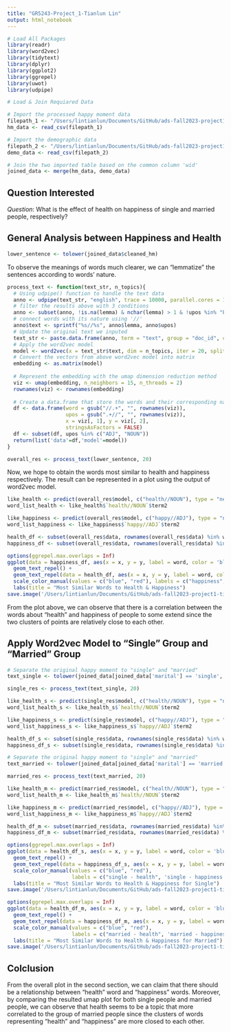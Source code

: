 ```yaml
---
title: "GR5243-Project_1-Tianlun Lin"
output: html_notebook
---
```


```r
# Load All Packages
library(readr)
library(word2vec)
library(tidytext)
library(dplyr)
library(ggplot2)
library(ggrepel)
library(uwot)
library(udpipe)
```

```r
# Load & Join Requiared Data

# Import the processed happy moment data
filepath_1 <- "/Users/lintianlun/Documents/GitHub/ads-fall2023-project1-tianlunlin/output/processed_moments.csv"
hm_data <- read_csv(filepath_1)

# Import the demographic data
filepath_2 <- "/Users/lintianlun/Documents/GitHub/ads-fall2023-project1-tianlunlin/data/demographic.csv"
demo_data <- read_csv(filepath_2)
```

```r
# Join the two imported table based on the common column 'wid'
joined_data <- merge(hm_data, demo_data)
```

## Question Interested
*Question*: What is the effect of health on happiness of single and married people, respectively?

## General Analysis between Happiness and Health
```r
lower_sentence <- tolower(joined_data$cleaned_hm)
```

To observe the meanings of words much clearer, we can "lemmatize" the sentences according to words' nature.
```r
process_text <- function(text_str, n_topics){
  # Using udpipe() function to handle the text data
  anno <- udpipe(text_str, "english", trace = 10000, parallel.cores = 1)
  # filter the results above with 3 conditions
  anno <- subset(anno, !is.na(lemma) & nchar(lemma) > 1 & !upos %in% "PUNCT")
  # connect words with its nature using '//'
  anno$text <- sprintf("%s//%s", anno$lemma, anno$upos)
  # Update the original text we inputed
  text_str <- paste.data.frame(anno, term = "text", group = "doc_id", collapse = " ")
  # Apply the word2vec model
  model <- word2vec(x = text_str$text, dim = n_topics, iter = 20, split = c(" ", ".\n?!"))
  # Convert the vectors from above word2vec model into matrix
  embedding <- as.matrix(model)
  
  # Represent the embedding with the umap dimension reduction method
  viz <- umap(embedding, n_neighbors = 15, n_threads = 2)
  rownames(viz) <- rownames(embedding)
  
  # Create a data.frame that store the words and their corresponding nature
  df <- data.frame(word = gsub("//.+", "", rownames(viz)),
                   upos = gsub(".+//", "", rownames(viz)),
                   x = viz[, 1], y = viz[, 2],
                   stringsAsFactors = FALSE)
  df <- subset(df, upos %in% c("ADJ", "NOUN"))
  return(list('data'=df,'model'=model))
}

overall_res <- process_text(lower_sentence, 20)
```

Now, we hope to obtain the words most similar to health and happiness respectively. The result can be represented in a plot using the output of word2vec model.
```r
like_health <- predict(overall_res$model, c("health//NOUN"), type = "nearest", top_n = 20)
word_list_health <- like_health$`health//NOUN`$term2

like_happiness <- predict(overall_res$model, c("happy//ADJ"), type = "nearest", top_n = 50)
word_list_happiness <- like_happiness$`happy//ADJ`$term2
```

```r
health_df <- subset(overall_res$data, rownames(overall_res$data) %in% word_list_health)
happiness_df <- subset(overall_res$data, rownames(overall_res$data) %in% word_list_happiness)
```

```r
options(ggrepel.max.overlaps = Inf) 
ggplot(data = happiness_df, aes(x = x, y = y, label = word, color = 'blue')) +
  geom_text_repel() + 
  geom_text_repel(data = health_df, aes(x = x, y = y, label = word, color = 'red')) + 
  scale_color_manual(values = c("blue", "red"), labels = c("happiness", 'health')) + 
  labs(title = "Most Similar Words to Health & Happiness")
save.image('/Users/lintianlun/Documents/GitHub/ads-fall2023-project1-tianlunlin/figs/generel_word2vec.png')
```
From the plot above, we can observe that there is a correlation between the words about "health" and happiness of people to some extend since the two clusters of points are relatively close to each other.


## Apply Word2vec Model to "Single" Group and "Married" Group
```r
# Separate the original happy moment to "single" and "married"
text_single <- tolower(joined_data[joined_data['marital'] == 'single', ]$cleaned_hm)

single_res <- process_text(text_single, 20)

like_health_s <- predict(single_res$model, c("health//NOUN"), type = "nearest", top_n = 20)
word_list_health_s <- like_health_s$`health//NOUN`$term2

like_happiness_s <- predict(single_res$model, c("happy//ADJ"), type = "nearest", top_n = 50)
word_list_happiness_s <- like_happiness_s$`happy//ADJ`$term2

health_df_s <- subset(single_res$data, rownames(single_res$data) %in% word_list_health_s)
happiness_df_s <- subset(single_res$data, rownames(single_res$data) %in% word_list_happiness_s)
```

```r
# Separate the original happy moment to "single" and "married"
text_married <- tolower(joined_data[joined_data['marital'] == 'married', ]$cleaned_hm)

married_res <- process_text(text_married, 20)

like_health_m <- predict(married_res$model, c("health//NOUN"), type = "nearest", top_n = 20)
word_list_health_m <- like_health_m$`health//NOUN`$term2

like_happiness_m <- predict(married_res$model, c("happy//ADJ"), type = "nearest", top_n = 50)
word_list_happiness_m <- like_happiness_m$`happy//ADJ`$term2

health_df_m <- subset(married_res$data, rownames(married_res$data) %in% word_list_health_m)
happiness_df_m <- subset(married_res$data, rownames(married_res$data) %in% word_list_happiness_m)
```

```r
options(ggrepel.max.overlaps = Inf) 
ggplot(data = health_df_s, aes(x = x, y = y, label = word, color = 'blue')) +
  geom_text_repel() + 
  geom_text_repel(data = happiness_df_s, aes(x = x, y = y, label = word, color = 'red')) +
  scale_color_manual(values = c("blue", "red"),
                     labels = c("single - health", 'single - happiness')) + 
  labs(title = "Most Similar Words to Health & Happiness for Single")
save.image('/Users/lintianlun/Documents/GitHub/ads-fall2023-project1-tianlunlin/figs/Single_result.png')
```

```r
options(ggrepel.max.overlaps = Inf) 
ggplot(data = health_df_m, aes(x = x, y = y, label = word, color = 'blue')) +
  geom_text_repel() + 
  geom_text_repel(data = happiness_df_m, aes(x = x, y = y, label = word, color = 'red')) +
  scale_color_manual(values = c("blue", "red"),
                     labels = c("married - health", 'married - happiness')) + 
  labs(title = "Most Similar Words to Health & Happiness for Married")
save.image('/Users/lintianlun/Documents/GitHub/ads-fall2023-project1-tianlunlin/figs/Married_result.png')
```

## Colclusion
From the overall plot in the second section, we can claim that there should be a relationship between "health" word and "happiness" words. Moreover, by comparing the resulted umap plot for both single people and married people, we can observe that health seems to be a topic that more correlated to the group of married people since the clusters of words representing "health" and "happiness" are more closed to each other.


